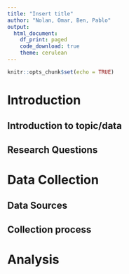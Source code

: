 ```yaml
---
title: "Insert title"
author: "Nolan, Omar, Ben, Pablo"
output: 
  html_document:
    df_print: paged
    code_download: true
    theme: cerulean
---
```


```r
knitr::opts_chunk$set(echo = TRUE)
```


# Introduction


## Introduction to topic/data

## Research Questions



# Data Collection


## Data Sources

## Collection process



# Analysis

```r

```

